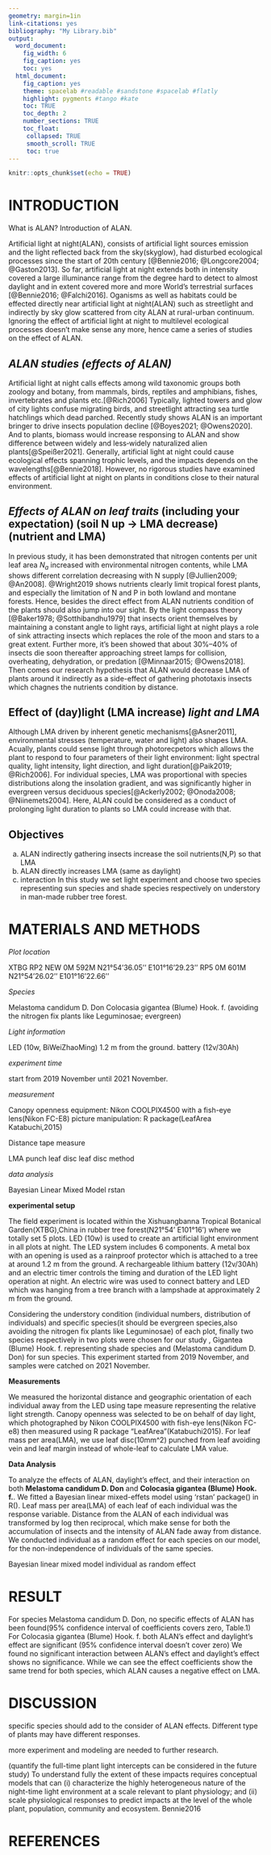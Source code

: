 ```yaml
---
geometry: margin=1in
link-citations: yes
bibliography: "My Library.bib"
output:
  word_document:
    fig_width: 6
    fig_caption: yes
    toc: yes
  html_document:
    fig_caption: yes
    theme: spacelab #readable #sandstone #spacelab #flatly
    highlight: pygments #tango #kate
    toc: TRUE
    toc_depth: 2
    number_sections: TRUE
    toc_float:
     collapsed: TRUE
     smooth_scroll: TRUE
     toc: true
---
```


```r
knitr::opts_chunk$set(echo = TRUE)
```


# INTRODUCTION

What is ALAN? Introduction of ALAN.

Artificial light at night(ALAN), consists of artificial light sources emission and the light reflected back from the sky(skyglow), had disturbed ecological processes since the start of 20th century [@Bennie2016; @Longcore2004; @Gaston2013]. 
So far, artificial light at night extends both in intensity covered a large illuminance range from the degree hard to detect to almost daylight and in extent covered more and more World's terrestrial surfaces [@Bennie2016; @Falchi2016].
Oganisms as well as habitats could be effected directly near artificial light at night(ALAN) such as streetlight and indirectly by sky glow scattered from city ALAN at rural-urban continuum.
Ignoring the effect of artificial light at night to multilevel ecological processes doesn't make sense any more, hence came a series of studies on the effect of ALAN. 

## *ALAN studies (effects of ALAN)*

Artificial light at night calls effects among wild taxonomic groups both zoology and botany, from mammals, birds, reptiles and amphibians, fishes, invertebrates and plants etc.[@Rich2006]
Typically, lighted towers and glow of city lights confuse migrating birds, and streetlight attracting sea turtle hatchlings which dead parched. 
Recently study shows ALAN is an important bringer to drive insects population decline [@Boyes2021; @Owens2020].
And to plants, biomass would increase responsing to ALAN and show difference between widely and less‐widely naturalized alien plants[@Speißer2021].
Generally, artificial light at night could cause ecological effects spanning trophic levels, and the impacts depends on the wavelengths[@Bennie2018].
However, no rigorous studies have examined effects of artificial light at night on plants in conditions close to their natural environment.

## *Effects of ALAN on leaf traits* (including your expectation) (soil N up -> LMA decrease) (nutrient and LMA)

In previous study, it has been demonstrated that nitrogen contents per unit leaf area $N_a$ increased with environmental nitrogen contents, while LMA shows different correlation decreasing with N supply [@Jullien2009; @An2008].
@Wright2019 shows nutrients clearly limit tropical forest plants, and especially the limitation of N and P in both lowland and montane forests. 
Hence, besides the direct effect from ALAN nutrients condition of the plants should also jump into our sight.
By the light compass theory [@Baker1978; @Sotthibandhu1979] that insects orient themselves by maintaining a constant angle to light rays, artificial light at night plays a role of sink attracting insects which replaces the role of the moon and stars to a great extent.
Further more, it's been showed that about 30%–40% of insects die soon thereafter approaching street lamps for collision, overheating, dehydration, or predation [@Minnaar2015; @Owens2018].
Then comes our research hypothesis that ALAN would decrease LMA of plants around it indirectly as a side-effect of gathering phototaxis insects which chagnes the nutrients condition by distance.

## Effect of (day)light (LMA increase) *light and LMA*

Although LMA driven by inherent genetic mechanisms[@Asner2011], environmental stresses (temperature, water and light) also shapes LMA.
Acually, plants could sense light through photorecpetors which allows the plant to respond to four parameters of their light environment: light spectral quality, light intensity, light direction, and light duration[@Paik2019; @Rich2006].
For individual species, LMA was proportional with species distributions along the insolation gradient, and was significantly higher in evergreen versus deciduous species[@Ackerly2002; @Onoda2008; @Niinemets2004].
Here, ALAN could be considered as a conduct of prolonging light duration to plants so LMA could increase with that.



## Objectives 
a) ALAN indirectly gathering insects increase the soil nutrients(N,P) so that LMA
b) ALAN directly increases LMA (same as daylight)
c) interaction 
In this study we set light experiment and choose two species representing sun species and shade species respectively on understory in man-made rubber tree forest.



# MATERIALS AND METHODS

*Plot location*

XTBG 
RP2 NEW 0M	592M	N21°54'36.05''	E101°16'29.23''
RP5 0M	601M	N21°54'26.02''	E101°16'22.66''

*Species*

Melastoma candidum D. Don
Colocasia gigantea (Blume) Hook. f.
(avoiding the nitrogen fix plants like Leguminosae; evergreen)

*Light information*

LED (10w, BiWeiZhaoMing)
1.2 m from the ground. 
battery (12v/30Ah)

*experiment time*

start from 2019 November until 2021 November.

*measurement*

Canopy openness 
equipment: Nikon COOLPIX4500 with a fish-eye lens(Nikon FC-E8)
picture manipulation: R package(LeafArea Katabuchi,2015)

Distance 
tape measure

LMA
punch leaf disc
leaf disc method

*data analysis*

Bayesian Linear Mixed Model 
rstan 

**experimental setup**

The field experiment is located within the Xishuangbanna Tropical Botanical Garden(XTBG),China in rubber tree forest(N21°54' E101°16') where we totally set 5 plots.
LED (10w) is used to create an artificial light environment in all plots at night. The LED system includes 6 components. 
A metal box with an opening is used as a rainproof protector which is attached to a tree at around 1.2 m from the ground. 
A rechargeable lithium battery (12v/30Ah) and an electric timer controls the timing and duration of the LED light operation at night.
An electric wire was used to connect battery and LED which was hanging from a tree branch with a lampshade at approximately 2 m from the ground. 

Considering the understory condition (individual numbers, distribution of individuals) and specific species(it should be evergreen species,also avoiding the nitrogen fix plants like Leguminosae) of each plot, finally two species respectively in two plots were chosen for our study , Gigantea (Blume) Hook. f. representing shade species and (Melastoma candidum D. Don) for sun species.
This experiment started from 2019 November, and samples were catched on 2021 November.

**Measurements**

We measured the horizontal distance and geographic orientation of each individual away from the LED using tape measure representing the relative light strength.
Canopy openness was selected to be on behalf of day light, which photographed by Nikon COOLPIX4500 with fish-eye lens(Nikon FC-e8) then measured using R package "LeafArea"(Katabuchi2015).
For leaf mass per area(LMA), we use leaf disc(10mm^2) punched from leaf avoiding vein and leaf margin instead of whole-leaf to calculate LMA value.


**Data Analysis**

To analyze the effects of ALAN, daylight's effect, and their interaction on both **Melastoma candidum D. Don** and **Colocasia gigantea (Blume) Hook. f.**.
We fitted a Bayesian linear mixed-effets model using 'rstan' package() in R().
Leaf mass per area(LMA) of each leaf of each individual was the response variable.
Distance from the ALAN of each individual was transformed by log then reciprocal, which make sense for both the accumulation of insects and the intensity of ALAN fade away from distance.
We conducted individual as a random effect for each species on our model, for the non-independence of individuals of the same species.


                                                                   
Bayesian linear mixed model
individual as random effect



# RESULT
For species Melastoma candidum D. Don, no specific effects of ALAN has been found(95% confidence interval of coefficients covers zero, Table.1)
For Colocasia gigantea (Blume) Hook. f. both ALAN's effect and daylight's effect are significant (95% confidence interval doesn't cover zero)
We found no significant interaction between ALAN's effect and daylight's effect shows no significance.
While we can see the effect coefficients show the same trend for both species, which ALAN causes a negative effect on LMA.




# DISCUSSION
specific species should add to the consider of ALAN effects.
Different type of plants may have different responses.

more experiment and modeling are needed to further research.

(quantify the full-time plant light intercepts can be considered in the future study)
To understand
fully the extent of these impacts requires conceptual models that can (i) characterize the highly
heterogeneous nature of the night-time light environment at a scale relevant to plant physiology; and
(ii) scale physiological responses to predict impacts at the level of the whole plant, population, community
and ecosystem. Bennie2016

# REFERENCES 